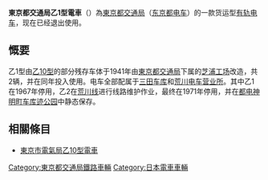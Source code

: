 {{noteTA|G1=Railway}}
{{鐵路車輛
|車輛名稱 = 東京都交通局乙1型電車
|公司色 = black
|圖像 = 
|圖像說明 = 
|輛數 = 2
|產量=2
|列車編組 = 1
|起動加速度 = 
|營運最高速度 = 
|設計最高速度 = 
|減速度（正常） = 
|減速度（緊急） = 
|編組載客量 = 
|載客量 = 
|編組長度 = 
|全長 = 7,650
|全闊 = 1,980
|全高 = 3,453
|編組總重量 = 
|車輛重量 = 5
|軌距 = 1,372
|電化方式 = 直流600V[[接触网供电|接触网供电]]
|受流方式 = [[集电弓|集电弓]]
|輸出 = 
|電動機輸出 = 18.7kW
|編組輸出 = 
|齒輪比 = 
|驅動裝置 = 
|控制裝置 = 
|制動方式 = 
|保安裝置 = 
|訊號系統 =
|車身物料 = 
|轉向架 = 
|原產國 = {{JAP}}
|傳動方式=直-直
|牽引電動機=
|變速段數=
|輪徑=
|軸重=
|軸距=
|用戶=[[東京都交通局|東京都交通局]]
|路線=
|訂單編號=
|車輛編號=
|型號 = 
|類型 = 货运型[[有轨电车|有轨电车]]
|設計 = 
|衍生自 = 
|衍生型 = 
|製造商 = [[芝浦工场|芝浦工场]]
|製造年份 = 1941年
|投入服務日期 = 1941年-1971年
|備註 =
}}

'''東京都交通局乙1型電車'''（{{jpn|j=東京都交通局乙1形電車|hg=とうきょうとこうつうきょくおつ1がたでんしゃ|rm=Tōkyōto kōtsūkyoku otsu 1 gata densha|f=y}}）為[[東京都交通局|東京都交通局]]（[[东京都电车|东京都电车]]）的一款货运型[[有轨电车|有轨电车]]，现在已经退出使用。

==慨要==
乙1型由[[東京市電氣局乙10型電車|乙10型]]的部分残存车体于1941年由[[東京都交通局|東京都交通局]]下属的[[芝浦工场|芝浦工场]]改造，共2辆，并在同年投入使用。电车全部配属于[[三田车库|三田车库]]和[[荒川电车营业所|荒川电车营业所]]。其中乙1在1967年停用，乙2在[[荒川线|荒川线]]进行线路维护作业，最终在1971年停用，并在[[都电神明町车库迹公园|都电神明町车库迹公园]]中静态保存。

==相關條目==
*[[東京市電氣局乙10型電車|東京市電氣局乙10型電車]]

{{東京都交通局鐵路車輛}}

[[Category:東京都交通局鐵路車輛|Category:東京都交通局鐵路車輛]]
[[Category:日本電車車輛|Category:日本電車車輛]]